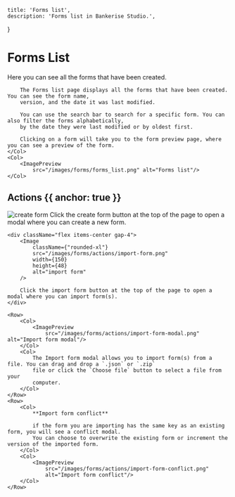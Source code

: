 
    title: 'Forms list',
    description: 'Forms list in Bankerise Studio.',
}

# Forms List

Here you can see all the forms that have been created.

<Row>
    <Col>

        The Forms list page displays all the forms that have been created. You can see the form name,
        version, and the date it was last modified.

        You can use the search bar to search for a specific form. You can also filter the forms alphabetically,
        by the date they were last modified or by oldest first.

        Clicking on a form will take you to the form preview page, where you can see a preview of the form.
    </Col>
    <Col>
        <ImagePreview
            src="/images/forms/forms_list.png" alt="Forms list"/>
    </Col>
</Row>


## Actions {{ anchor: true }}

<div className="flex flex-col">
    <div className="flex items-center gap-4">
        <Image
            className={"rounded-xl"}
            src="/images/forms/actions/create-form.png"
            width={150}
            height={48}
            alt="create form"
        />
        Click the create form button at the top of the page to open a modal where you can create a new form.
    </div>

    <div className="flex items-center gap-4">
        <Image
            className={"rounded-xl"}
            src="/images/forms/actions/import-form.png"
            width={150}
            height={48}
            alt="import form"
        />

        Click the import form button at the top of the page to open a modal where you can import form(s).
    </div>

    <Row>
        <Col>
            <ImagePreview
                src="/images/forms/actions/import-form-modal.png" alt="Import form modal"/>
        </Col>
        <Col>
            The Import form modal allows you to import form(s) from a file. You can drag and drop a `.json` or `.zip`
            file or click the `Choose file` button to select a file from your
            computer.
        </Col>
    </Row>
    <Row>
        <Col>
            **Import form conflict**

            if the form you are importing has the same key as an existing form, you will see a conflict modal.
            You can choose to overwrite the existing form or increment the version of the imported form.
        </Col>
        <Col>
            <ImagePreview
                src="/images/forms/actions/import-form-conflict.png"
                alt="Import form conflict"/>
        </Col>
    </Row>


</div>
